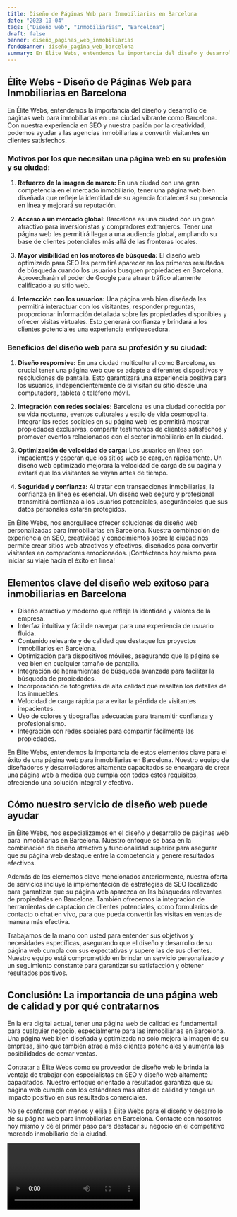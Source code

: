 ```yaml
---
title: Diseño de Páginas Web para Inmobiliarias en Barcelona
date: "2023-10-04"
tags: ["Diseño web", "Inmobiliarias", "Barcelona"]
draft: false
banner: diseño_paginas_web_inmobiliarias
fondoBanner: diseño_pagina_web_barcelona
summary: En Élite Webs, entendemos la importancia del diseño y desarrollo de páginas web para inmobiliarias en una ciudad vibrante como Barcelona. Con nuestra experiencia en SEO y nuestra pasión por la creatividad, podemos ayudar a las agencias inmobiliarias a convertir visitantes en clientes satisfechos.
---
```



## Élite Webs - Diseño de Páginas Web para Inmobiliarias en Barcelona

En Élite Webs, entendemos la importancia del diseño y desarrollo de páginas web para inmobiliarias en una ciudad vibrante como Barcelona. Con nuestra experiencia en SEO y nuestra pasión por la creatividad, podemos ayudar a las agencias inmobiliarias a convertir visitantes en clientes satisfechos.

### **Motivos por los que necesitan una página web en su profesión y su ciudad:**

1. **Refuerzo de la imagen de marca:** En una ciudad con una gran competencia en el mercado inmobiliario, tener una página web bien diseñada que refleje la identidad de su agencia fortalecerá su presencia en línea y mejorará su reputación.

2. **Acceso a un mercado global:** Barcelona es una ciudad con un gran atractivo para inversionistas y compradores extranjeros. Tener una página web les permitirá llegar a una audiencia global, ampliando su base de clientes potenciales más allá de las fronteras locales.

3. **Mayor visibilidad en los motores de búsqueda:** El diseño web optimizado para SEO les permitirá aparecer en los primeros resultados de búsqueda cuando los usuarios busquen propiedades en Barcelona. Aprovecharán el poder de Google para atraer tráfico altamente calificado a su sitio web.

4. **Interacción con los usuarios:** Una página web bien diseñada les permitirá interactuar con los visitantes, responder preguntas, proporcionar información detallada sobre las propiedades disponibles y ofrecer visitas virtuales. Esto generará confianza y brindará a los clientes potenciales una experiencia enriquecedora.

### **Beneficios del diseño web para su profesión y su ciudad:**

1. **Diseño responsive:** En una ciudad multicultural como Barcelona, es crucial tener una página web que se adapte a diferentes dispositivos y resoluciones de pantalla. Esto garantizará una experiencia positiva para los usuarios, independientemente de si visitan su sitio desde una computadora, tableta o teléfono móvil.

2. **Integración con redes sociales:** Barcelona es una ciudad conocida por su vida nocturna, eventos culturales y estilo de vida cosmopolita. Integrar las redes sociales en su página web les permitirá mostrar propiedades exclusivas, compartir testimonios de clientes satisfechos y promover eventos relacionados con el sector inmobiliario en la ciudad.

3. **Optimización de velocidad de carga:** Los usuarios en línea son impacientes y esperan que los sitios web se carguen rápidamente. Un diseño web optimizado mejorará la velocidad de carga de su página y evitará que los visitantes se vayan antes de tiempo.

4. **Seguridad y confianza:** Al tratar con transacciones inmobiliarias, la confianza en línea es esencial. Un diseño web seguro y profesional transmitirá confianza a los usuarios potenciales, asegurándoles que sus datos personales estarán protegidos.

En Élite Webs, nos enorgullece ofrecer soluciones de diseño web personalizadas para inmobiliarias en Barcelona. Nuestra combinación de experiencia en SEO, creatividad y conocimientos sobre la ciudad nos permite crear sitios web atractivos y efectivos, diseñados para convertir visitantes en compradores emocionados. ¡Contáctenos hoy mismo para iniciar su viaje hacia el éxito en línea!

<GifSeo />

<Cta />

## Elementos clave del diseño web exitoso para inmobiliarias en Barcelona

- Diseño atractivo y moderno que refleje la identidad y valores de la empresa.
- Interfaz intuitiva y fácil de navegar para una experiencia de usuario fluida.
- Contenido relevante y de calidad que destaque los proyectos inmobiliarios en Barcelona.
- Optimización para dispositivos móviles, asegurando que la página se vea bien en cualquier tamaño de pantalla.
- Integración de herramientas de búsqueda avanzada para facilitar la búsqueda de propiedades.
- Incorporación de fotografías de alta calidad que resalten los detalles de los inmuebles.
- Velocidad de carga rápida para evitar la pérdida de visitantes impacientes.
- Uso de colores y tipografías adecuadas para transmitir confianza y profesionalismo.
- Integración con redes sociales para compartir fácilmente las propiedades.

En Élite Webs, entendemos la importancia de estos elementos clave para el éxito de una página web para inmobiliarias en Barcelona. Nuestro equipo de diseñadores y desarrolladores altamente capacitados se encargará de crear una página web a medida que cumpla con todos estos requisitos, ofreciendo una solución integral y efectiva.

## Cómo nuestro servicio de diseño web puede ayudar

En Élite Webs, nos especializamos en el diseño y desarrollo de páginas web para inmobiliarias en Barcelona. Nuestro enfoque se basa en la combinación de diseño atractivo y funcionalidad superior para asegurar que su página web destaque entre la competencia y genere resultados efectivos.

Además de los elementos clave mencionados anteriormente, nuestra oferta de servicios incluye la implementación de estrategias de SEO localizado para garantizar que su página web aparezca en las búsquedas relevantes de propiedades en Barcelona. También ofrecemos la integración de herramientas de captación de clientes potenciales, como formularios de contacto o chat en vivo, para que pueda convertir las visitas en ventas de manera más efectiva.

Trabajamos de la mano con usted para entender sus objetivos y necesidades específicas, asegurando que el diseño y desarrollo de su página web cumpla con sus expectativas y supere las de sus clientes. Nuestro equipo está comprometido en brindar un servicio personalizado y un seguimiento constante para garantizar su satisfacción y obtener resultados positivos.

## Conclusión: La importancia de una página web de calidad y por qué contratarnos

En la era digital actual, tener una página web de calidad es fundamental para cualquier negocio, especialmente para las inmobiliarias en Barcelona. Una página web bien diseñada y optimizada no solo mejora la imagen de su empresa, sino que también atrae a más clientes potenciales y aumenta las posibilidades de cerrar ventas.

Contratar a Élite Webs como su proveedor de diseño web le brinda la ventaja de trabajar con especialistas en SEO y diseño web altamente capacitados. Nuestro enfoque orientado a resultados garantiza que su página web cumpla con los estándares más altos de calidad y tenga un impacto positivo en sus resultados comerciales.

No se conforme con menos y elija a Élite Webs para el diseño y desarrollo de su página web para inmobiliarias en Barcelona. Contacte con nosotros hoy mismo y dé el primer paso para destacar su negocio en el competitivo mercado inmobiliario de la ciudad.

<Video />

<CtaBot job="Inmobiliarias" city="Barcelona" />

<Gmaps query="Barcelona+españa+maps" />
